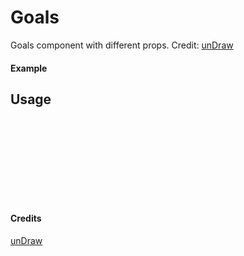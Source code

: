 
<Meta of={Goals} title="unDraw/Goals" />

# Goals

Goals component with different props.
Credit: [unDraw](https://undraw.co/illustrations)

#### Example

<Canvas of={Goals.Primary} />

## Usage

```ts
import { Goals } from "yadl-ui";

const Example = () => {
  return (
      <Goals />
  );
};

export default Example;
```

#### Credits
[unDraw](https://undraw.co/illustrations)
